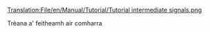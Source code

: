 [[Translation:File/en/Manual/Tutorial/Tutorial intermediate signals.png]]


Trèana a' feitheamh air comharra